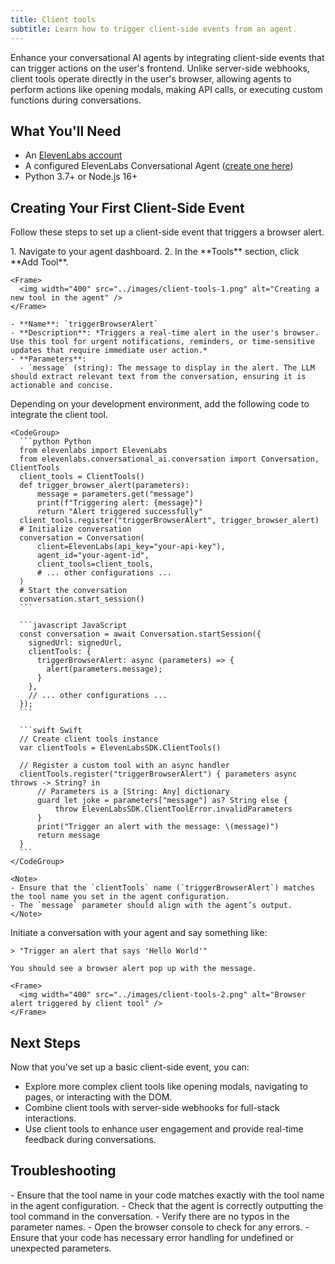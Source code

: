 ```yaml
---
title: Client tools
subtitle: Learn how to trigger client-side events from an agent.
---
```


Enhance your conversational AI agents by integrating client-side events that can trigger actions on the user's frontend. Unlike server-side webhooks, client tools operate directly in the user's browser, allowing agents to perform actions like opening modals, making API calls, or executing custom functions during conversations.

## What You'll Need

- An [ElevenLabs account](https://elevenlabs.io)
- A configured ElevenLabs Conversational Agent ([create one here](/docs/conversational-ai/docs/agent-setup))
- Python 3.7+ or Node.js 16+

## Creating Your First Client-Side Event

Follow these steps to set up a client-side event that triggers a browser alert.

<Steps>
  <Step title="Create a new tool in your agent">
    1. Navigate to your agent dashboard.
    2. In the **Tools** section, click **Add Tool**.
    
    <Frame>
      <img width="400" src="../images/client-tools-1.png" alt="Creating a new tool in the agent" />
    </Frame>
  </Step>

<Step title="Configure the tool">

    - **Name**: `triggerBrowserAlert`
    - **Description**: *Triggers a real-time alert in the user's browser. Use this tool for urgent notifications, reminders, or time-sensitive updates that require immediate user action.*
    - **Parameters**:
      - `message` (string): The message to display in the alert. The LLM should extract relevant text from the conversation, ensuring it is actionable and concise.

</Step>

  <Step title="Implement the client tool in your code">
    Depending on your development environment, add the following code to integrate the client tool.

    <CodeGroup>
      ```python Python
      from elevenlabs import ElevenLabs
      from elevenlabs.conversational_ai.conversation import Conversation, ClientTools
      client_tools = ClientTools()
      def trigger_browser_alert(parameters):
          message = parameters.get("message")
          print(f"Triggering alert: {message}")
          return "Alert triggered successfully"
      client_tools.register("triggerBrowserAlert", trigger_browser_alert)
      # Initialize conversation
      conversation = Conversation(
          client=ElevenLabs(api_key="your-api-key"),
          agent_id="your-agent-id",
          client_tools=client_tools,
          # ... other configurations ...
      )
      # Start the conversation
      conversation.start_session()
      ```

      ```javascript JavaScript
      const conversation = await Conversation.startSession({
        signedUrl: signedUrl,
        clientTools: {
          triggerBrowserAlert: async (parameters) => {
            alert(parameters.message);
          }
        },
        // ... other configurations ...
      });
      ```

      ```swift Swift
      // Create client tools instance
      var clientTools = ElevenLabsSDK.ClientTools()

      // Register a custom tool with an async handler
      clientTools.register("triggerBrowserAlert") { parameters async throws -> String? in
          // Parameters is a [String: Any] dictionary
          guard let joke = parameters["message"] as? String else {
              throw ElevenLabsSDK.ClientToolError.invalidParameters
          }
          print("Trigger an alert with the message: \(message)")
          return message
      }
      ```
    </CodeGroup>

    <Note>
    - Ensure that the `clientTools` name (`triggerBrowserAlert`) matches the tool name you set in the agent configuration.
    - The `message` parameter should align with the agent’s output.
    </Note>

  </Step>

  <Step title="Test the client-side event">
    Initiate a conversation with your agent and say something like:

    > "Trigger an alert that says 'Hello World'"

    You should see a browser alert pop up with the message.

    <Frame>
      <img width="400" src="../images/client-tools-2.png" alt="Browser alert triggered by client tool" />
    </Frame>

  </Step>
</Steps>

## Next Steps

Now that you've set up a basic client-side event, you can:

- Explore more complex client tools like opening modals, navigating to pages, or interacting with the DOM.
- Combine client tools with server-side webhooks for full-stack interactions.
- Use client tools to enhance user engagement and provide real-time feedback during conversations.

## Troubleshooting

<AccordionGroup>
  <Accordion title="Client tool not triggering">
    - Ensure that the tool name in your code matches exactly with the tool name in the agent
    configuration. - Check that the agent is correctly outputting the tool command in the
    conversation. - Verify there are no typos in the parameter names.
  </Accordion>
  <Accordion title="JavaScript errors in the browser">
    - Open the browser console to check for any errors. - Ensure that your code has necessary error
    handling for undefined or unexpected parameters.
  </Accordion>
</AccordionGroup>
